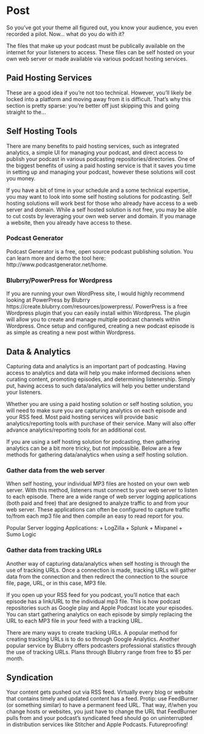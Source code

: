 # Post {#post}

So you've got your theme all figured out, you know your audience, you even recorded a pilot. Now... what do you do with it?

The files that make up your podcast must be publically available on the internet for your listeners to access. These files can be self hosted on your own web server or made available via various podcast hosting services. 

## Paid Hosting Services

These are a good idea if you're not too technical. However, you'll likely be locked into a platform and moving away from it is difficult. That's why this section is pretty sparse: you're better off just skipping this and going straight to the...

## Self Hosting Tools
There are many benefits to paid hosting services, such as integrated analytics, a simple UI for managing your podcast, and direct access to publish your podcast in various podcasting repositories/directories. One of the biggest benefits of using a paid hosting service is that it saves you time in setting up and managing your podcast, however these solutions will cost you money. 

If you have a bit of time in your schedule and a some technical expertise, you may want to look into some self hosting solutions for podcasting. Self hosting solutions will work best for those who already have access to a web server and domain. While a self hosted solution is not free, you may be able to cut costs by leveraging your own web server and domain. If you manage a website, then you already have access to these.

### Podcast Generator 
Podcast Generator is a free, open source podcast publishing solution. You can learn more and demo the tool here: http://www.podcastgenerator.net/home. 

### Blubrry/PowerPress for Wordpress
If you are running your own WordPress site, I would highly recommend looking at PowerPress by Blubrry https://create.blubrry.com/resources/powerpress/. PowerPress is a free Wordpress plugin that you can easily install within Wordpress. The plugin will allow you to create and manage multiple podcast channels within Wordpress. Once setup and configured, creating a new podcast episode is as simple as creating a new post within Wordpress. 


## Data & Analytics
Capturing data and analytics is an important part of podcasting. Having access to analytics and data will help you make informed decisions when curating content, promoting episodes, and determining listenership. Simply put, having access to such data/analytics will help you better understand your listeners. 

Whether you are using a paid hosting solution or self hosting solution, you will need to make sure you are capturing analytics on each episode and your RSS feed. Most paid hosting services will provide basic analytics/reporting tools with purchase of their service. Many will also offer advance analytics/reporting tools for an additional cost.

If you are using a self hosting solution for podcasting, then gathering analytics can be a bit more tricky, but not impossible. Below are a few methods for gathering data/analytics when using a self hosting solution.

### Gather data from the web server
When self hosting, your individual MP3 files are hosted on your own web server. With this method, listeners must connect to your web server to listen to each episode. There are a wide range of web server logging applications (both paid and free) that are designed to analyze traffic to and from your web server. These applications can often be configured to capture traffic to/from each mp3 file and then compile an easy to read report for you. 

Popular Server logging Applications:
+	LogZilla
+	Splunk 
+	Mixpanel
+	Sumo Logic

### Gather data from tracking URLs
Another way of capturing data/analytics when self hosting is through the use of tracking URLs. Once a connection is made, tracking URLs will gather data from the connection and then redirect the connection to the source file, page, URL, or in this case, MP3 file.

If you open up your RSS feed for you podcast, you’ll notice that each episode has a link/URL to the individual mp3 file. This is how podcast repositories such as Google play and Apple Podcast locate your episodes. You can start gathering analytics on each episode by simply replacing the URL to each MP3 file in your feed with a tracking URL.

There are many ways to create tracking URLs. A popular method for creating tracking URLs is to do so through Google Analytics. Another popular service by Blubrry offers podcasters professional statistics through the use of tracking URLs. Plans through Blubrry range from free to $5 per month.  

## Syndication
Your content gets pushed out via RSS feed. Virtually every blog or website that contains timely and updated content has a feed. Protip: use FeedBurner (or something similar) to have a permanent feed URL. That way, if/when you change hosts or websites, you just have to change the URL that FeedBurner pulls from and your podcast’s syndicated feed should go on uninterrupted in distribution services like Stitcher and Apple Podcasts. Futureproofing!
